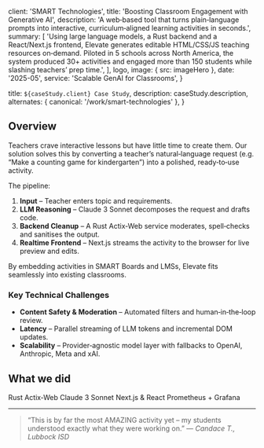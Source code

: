
  client: 'SMART Technologies',
  title: 'Boosting Classroom Engagement with Generative AI',
  description:
    'A web‑based tool that turns plain‑language prompts into interactive, curriculum‑aligned learning activities in seconds.',
  summary: [
    'Using large language models, a Rust backend and a React/Next.js frontend, Elevate generates editable HTML/CSS/JS teaching resources on‑demand. Piloted in 5 schools across North America, the system produced 30+ activities and engaged more than 150 students while slashing teachers’ prep time.',
  ],
  logo,
  image: { src: imageHero },
  date: '2025-05',
  service: 'Scalable GenAI for Classrooms',
}

  title: `${caseStudy.client} Case Study`,
  description: caseStudy.description,
  alternates: { canonical: '/work/smart-technologies' },
}

## Overview

Teachers crave interactive lessons but have little time to create them. Our solution solves this by converting a teacher’s natural‑language request (e.g. “Make a counting game for kindergarten”) into a polished, ready‑to‑use activity.

The pipeline:

1. **Input** – Teacher enters topic and requirements.
2. **LLM Reasoning** – Claude 3 Sonnet decomposes the request and drafts code.
3. **Backend Cleanup** – A Rust Actix‑Web service moderates, spell‑checks and sanitises the output.
4. **Realtime Frontend** – Next.js streams the activity to the browser for live preview and edits.

By embedding activities in SMART Boards and LMSs, Elevate fits seamlessly into existing classrooms.

### Key Technical Challenges

- **Content Safety & Moderation** – Automated filters and human‑in‑the‑loop review.
- **Latency** – Parallel streaming of LLM tokens and incremental DOM updates.
- **Scalability** – Provider‑agnostic model layer with fallbacks to OpenAI, Anthropic, Meta and xAI.

## What we did

<TagList>
  <TagListItem>Rust Actix‑Web</TagListItem>
  <TagListItem>Claude 3 Sonnet</TagListItem>
  <TagListItem>Next.js & React</TagListItem>
  <TagListItem>Prometheus + Grafana</TagListItem>
</TagList>

<StatList>
  <StatListItem value="5 Schools" label="Across North America" />
  <StatListItem value="150+" label="Students Engaged" />
  <StatListItem value="300+" label="Activities Generated" />
  <StatListItem value="8 Months" label="Project Duration" />
</StatList>

---

> “This is by far the most AMAZING activity yet – my students understood exactly what they were working on.” — *Candace T., Lubbock ISD*

